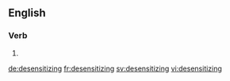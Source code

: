 ==English==

===Verb===
{{head|en|present participle}}

# {{present participle of|desensitize|lang=en|nocat=1}}

[[de:desensitizing]]
[[fr:desensitizing]]
[[sv:desensitizing]]
[[vi:desensitizing]]